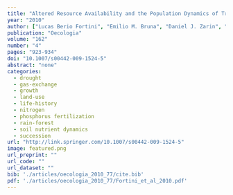 ```yaml
---
title: "Altered Resource Availability and the Population Dynamics of Tree Species in Amazonian Secondary Forests"
year: "2010"
author: ["Lucas Berio Fortini", "Emilio M. Bruna", "Daniel J. Zarin", "Steel S. Vasconcelos", "Izildinha S. Miranda"]
publication: "Oecologia"
volume: "162"
number: "4"
pages: "923-934"
doi: "10.1007/s00442-009-1524-5"
abstract: "none"
categories: 
  - drought
  - gas-exchange
  - growth
  - land-use
  - life-history
  - nitrogen
  - phosphorus fertilization
  - rain-forest
  - soil nutrient dynamics
  - succession
url: "http://link.springer.com/10.1007/s00442-009-1524-5"
image: featured.png
url_preprint: ""
url_code: ""
url_dataset: ""
bib: './articles/oecologia_2010_77/cite.bib'
pdf: './articles/oecologia_2010_77/Fortini_et_al_2010.pdf'
---
```

